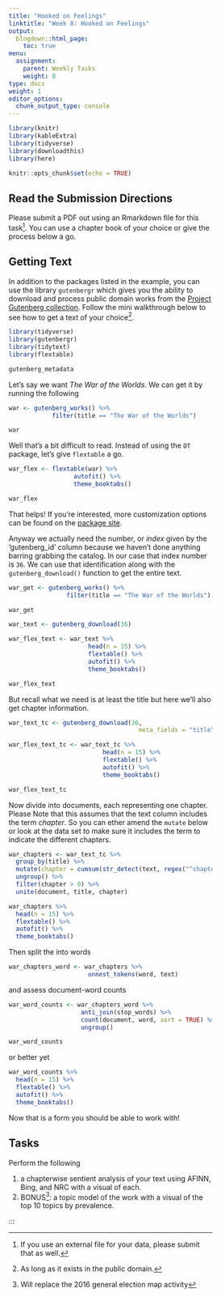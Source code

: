 ```yaml
---
title: "Hooked on Feelings"
linktitle: "Week 8: Hooked on Feelings"
output:
  blogdown::html_page:
    toc: true
menu:
  assignment:
    parent: Weekly Tasks
    weight: 8
type: docs
weight: 1
editor_options: 
  chunk_output_type: console
---
```


<style>
.hvr-sweep-to-left {
  display: inline-block;
  vertical-align: middle;
  -webkit-transform: perspective(1px) translateZ(0);
  transform: perspective(1px) translateZ(0);
  box-shadow: 0 0 1px rgba(0, 0, 0, 0);
  position: relative;
  -webkit-transition-property: color;
  transition-property: color;
  -webkit-transition-duration: 0.25s;
  transition-duration: 0.25s;
}

.hvr-sweep-to-left:before {
  content: "";
  position: absolute;
  z-index: -1;
  top: 0;
  left: 0;
  right: 0;
  bottom: 0;
  background:	#003277;
  -webkit-transform: scaleX(0);
  transform: scaleX(0);
  -webkit-transform-origin: 100% 50%;
  transform-origin: 100% 50%;
  -webkit-transition-property: transform;
  transition-property: transform;
  -webkit-transition-duration: 0.3s;
  transition-duration: 0.3s;
  -webkit-transition-timing-function: ease-out;
  transition-timing-function: ease-out;
}

.hvr-sweep-to-left:hover, .hvr-sweep-to-left:focus, .hvr-sweep-to-left:active {
  color: white;
}

.hvr-sweep-to-left:hover:before, .hvr-sweep-to-left:focus:before, .hvr-sweep-to-left:active:before {
  -webkit-transform: scaleX(1);
  transform: scaleX(1);
}

* {
  box-sizing: border-box;
}

.tabs {
  display: flex;
  flex-wrap: wrap;
  max-width: 700px;
  background: #efefef;
  box-shadow: 0 48px 80px -32px rgba(0,0,0,0.3);
}

.input {
  position: absolute;
  opacity: 0;
}

.label {
  width: 100%;
  padding: 20px 30px;
  background: #e5e5e5;
  cursor: pointer;
  font-weight: bold;
  font-size: 18px;
  color: #7f7f7f;
  transition: background 0.1s, color 0.1s;
}

.label:hover {
  background: #d8d8d8;
}

.label:active {
  background: #ccc;
}

.input:focus + .label {
  box-shadow: inset 0px 0px 0px 3px #2aa1c0;
  z-index: 1;
}

.input:checked + .label {
  background: #fff;
  color: #000;
}

@media (min-width: 600px) {
  .label {
    width: auto;
  }
}

.panel {
  display: none;
  padding: 20px 30px 30px;
  background: #fff;
}

@media (min-width: 600px) {
  .panel {
    order: 99;
  }
}

.input:checked + .label + .panel {
  display: block;
}
</style>

```r
library(knitr)
library(kableExtra)
library(tidyverse)
library(downloadthis)
library(here)
```

```r
knitr::opts_chunk$set(echo = TRUE)
```

## Read the Submission Directions
Please submit a PDF out using an Rmarkdown file for this task^[If you use an external file for your data, please submit that as well.]. You can use a chapter book of your choice or give the process below a go.

## Getting Text
In addition to the packages listed in the example, you can use the library `gutenbergr` which gives you the ability to download and process public domain works from the [Project Gutenberg collection](https://www.gutenberg.org/){target="_blank"}. Follow the mini walkthrough below to see how to get a text of your choice^[As long as it exists in the public domain.].

```r
library(tidyverse)
library(gutenbergr)
library(tidytext)
library(flextable)

gutenberg_metadata
```

Let's say we want *The War of the Worlds*. We can get it by running the following

```r
war <- gutenberg_works() %>%
            filter(title == "The War of the Worlds")

war
```

Well that's a bit difficult to read. Instead of using the `DT` package, let's give `flextable` a go. 

```r
war_flex <- flextable(war) %>%
                  autofit() %>%
                  theme_booktabs()

war_flex
```

That helps! If you're interested, more customization options can be found on the [package site](https://davidgohel.github.io/flextable/){target="_blank"}.

Anyway we actually need the number, or *index* given by the 'gutenberg_id' column because we haven't done anything barring grabbing the catalog. In our case that index number is `36`. We can use that identification along with the `gutenberg_download()` function to get the entire text.

```r
war_get <- gutenberg_works() %>%
                filter(title == "The War of the Worlds")

war_get
```

```r
war_text <- gutenberg_download(36)

war_flex_text <- war_text %>%
                      head(n = 15) %>%
                      flextable() %>%
                      autofit() %>%
                      theme_booktabs()

war_flex_text
```

But recall what we need is at least the title but here we'll also get chapter information.

```r
war_text_tc <- gutenberg_download(36,
                                    meta_fields = "title")

war_flex_text_tc <- war_text_tc %>%
                          head(n = 15) %>%
                          flextable() %>%
                          autofit() %>%
                          theme_booktabs()

war_flex_text_tc
```

Now divide into documents, each representing one chapter. Please Note that this assumes that the text column includes the term *chapter*. So you can ether amend the `mutate` below or look at the data set to make sure it includes the term to indicate the different chapters.

```r
war_chapters <- war_text_tc %>%
  group_by(title) %>%
  mutate(chapter = cumsum(str_detect(text, regex("^chapter ", ignore_case = TRUE)))) %>%
  ungroup() %>%
  filter(chapter > 0) %>%
  unite(document, title, chapter)

war_chapters %>%
  head(n = 15) %>%
  flextable() %>%
  autofit() %>%
  theme_booktabs()
```

Then split the into words

```r
war_chapters_word <- war_chapters %>%
                      unnest_tokens(word, text)
```

and assess document-word counts

```r
war_word_counts <- war_chapters_word %>%
                    anti_join(stop_words) %>%
                    count(document, word, sort = TRUE) %>%
                    ungroup()

war_word_counts
```

or better yet

```r
war_word_counts %>%
  head(n = 15) %>%
  flextable() %>%
  autofit() %>%
  theme_booktabs()
```

Now that is a form you should be able to work with!

## Tasks

Perform the following

1. a chapterwise sentient analysis of your text using AFINN, Bing, and NRC with a visual of each.
2. BONUS^[Will replace the 2016 general election map activity]: a topic model of the work with a visual of the top 10 topics by prevalence.

:::